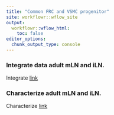 ```yaml
---
title: "Common FRC and VSMC progenitor"
site: workflowr::wflow_site
output:
  workflowr::wflow_html:
    toc: false
editor_options:
  chunk_output_type: console
---
```


### Integrate data adult mLN and iLN. 
Integrate
[link](adult_mLN_iLN.html)

### Characterize adult mLN and iLN. 
Characterize
[link](adult_mLN_iLN2.html)
